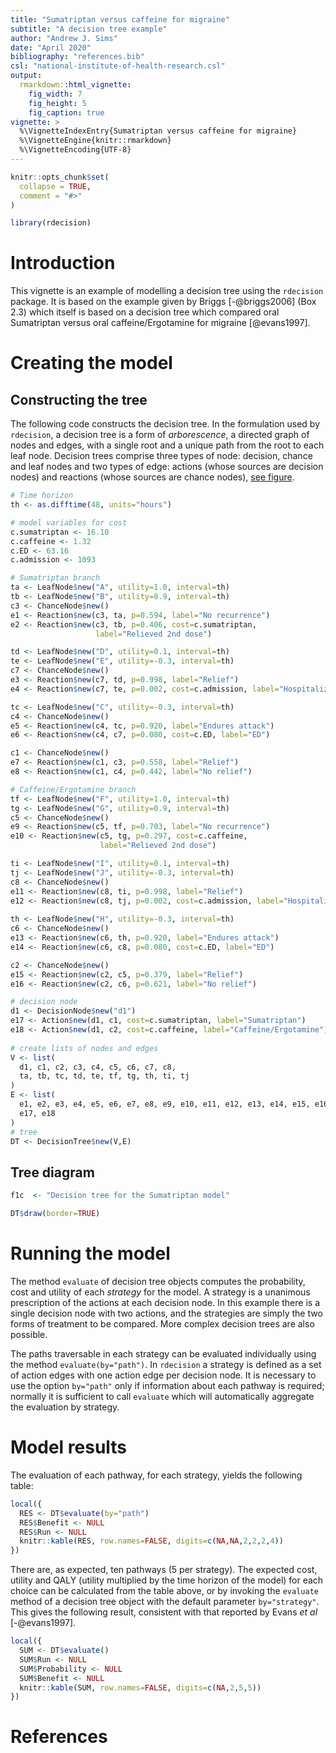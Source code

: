 ```yaml
---
title: "Sumatriptan versus caffeine for migraine"
subtitle: "A decision tree example"
author: "Andrew J. Sims"
date: "April 2020"
bibliography: "references.bib"
csl: "national-institute-of-health-research.csl"
output: 
  rmarkdown::html_vignette:
    fig_width: 7
    fig_height: 5
    fig_caption: true
vignette: >
  %\VignetteIndexEntry{Sumatriptan versus caffeine for migraine}
  %\VignetteEngine{knitr::rmarkdown}
  %\VignetteEncoding{UTF-8}
---
```

```r
knitr::opts_chunk$set(
  collapse = TRUE,
  comment = "#>"
)
```

```r
library(rdecision)
```

# Introduction
This vignette is an example of modelling a decision tree using the `rdecision`
package. It is based on the example given by Briggs [-@briggs2006] (Box 2.3) 
which itself is based on a decision tree which compared oral Sumatriptan versus
oral caffeine/Ergotamine for migraine [@evans1997].

# Creating the model

## Constructing the tree
The following code constructs the decision tree. In the
formulation used by `rdecision`, a decision tree is a form of
*arborescence*, a directed graph of nodes and edges, with a single
root and a unique path from the root to each leaf node. Decision trees
comprise three types of node: decision, chance and leaf nodes and two
types of edge: actions (whose sources are decision nodes) and reactions
(whose sources are chance nodes), [see figure](#tree-diagram).

```r
# Time horizon
th <- as.difftime(48, units="hours")

# model variables for cost
c.sumatriptan <- 16.10
c.caffeine <- 1.32
c.ED <- 63.16
c.admission <- 1093

# Sumatriptan branch
ta <- LeafNode$new("A", utility=1.0, interval=th)
tb <- LeafNode$new("B", utility=0.9, interval=th)
c3 <- ChanceNode$new()
e1 <- Reaction$new(c3, ta, p=0.594, label="No recurrence")
e2 <- Reaction$new(c3, tb, p=0.406, cost=c.sumatriptan, 
                   label="Relieved 2nd dose")

td <- LeafNode$new("D", utility=0.1, interval=th)
te <- LeafNode$new("E", utility=-0.3, interval=th)
c7 <- ChanceNode$new()
e3 <- Reaction$new(c7, td, p=0.998, label="Relief")
e4 <- Reaction$new(c7, te, p=0.002, cost=c.admission, label="Hospitalization")

tc <- LeafNode$new("C", utility=-0.3, interval=th)
c4 <- ChanceNode$new()
e5 <- Reaction$new(c4, tc, p=0.920, label="Endures attack")
e6 <- Reaction$new(c4, c7, p=0.080, cost=c.ED, label="ED")

c1 <- ChanceNode$new()
e7 <- Reaction$new(c1, c3, p=0.558, label="Relief")
e8 <- Reaction$new(c1, c4, p=0.442, label="No relief")

# Caffeine/Ergotamine branch
tf <- LeafNode$new("F", utility=1.0, interval=th)
tg <- LeafNode$new("G", utility=0.9, interval=th)
c5 <- ChanceNode$new()
e9 <- Reaction$new(c5, tf, p=0.703, label="No recurrence")
e10 <- Reaction$new(c5, tg, p=0.297, cost=c.caffeine, 
                    label="Relieved 2nd dose")

ti <- LeafNode$new("I", utility=0.1, interval=th)
tj <- LeafNode$new("J", utility=-0.3, interval=th)
c8 <- ChanceNode$new()
e11 <- Reaction$new(c8, ti, p=0.998, label="Relief")
e12 <- Reaction$new(c8, tj, p=0.002, cost=c.admission, label="Hospitalization")
 
th <- LeafNode$new("H", utility=-0.3, interval=th)
c6 <- ChanceNode$new()
e13 <- Reaction$new(c6, th, p=0.920, label="Endures attack")
e14 <- Reaction$new(c6, c8, p=0.080, cost=c.ED, label="ED")

c2 <- ChanceNode$new()
e15 <- Reaction$new(c2, c5, p=0.379, label="Relief")
e16 <- Reaction$new(c2, c6, p=0.621, label="No relief")

# decision node
d1 <- DecisionNode$new("d1")
e17 <- Action$new(d1, c1, cost=c.sumatriptan, label="Sumatriptan")
e18 <- Action$new(d1, c2, cost=c.caffeine, label="Caffeine/Ergotamine")
 
# create lists of nodes and edges
V <- list(
  d1, c1, c2, c3, c4, c5, c6, c7, c8,
  ta, tb, tc, td, te, tf, tg, th, ti, tj
)
E <- list(
  e1, e2, e3, e4, e5, e6, e7, e8, e9, e10, e11, e12, e13, e14, e15, e16, 
  e17, e18
)
# tree
DT <- DecisionTree$new(V,E)
```

## Tree diagram
```r
f1c  <- "Decision tree for the Sumatriptan model"
```
```r
DT$draw(border=TRUE)
```

# Running the model
The method `evaluate` of decision tree objects computes
the probability, cost and utility of each *strategy* for the model. A strategy
is a unanimous prescription of the actions at each decision node. In this
example there is a single decision node with two actions, and the strategies
are simply the two forms of treatment to be compared. More complex decision
trees are also possible.

The paths traversable in each strategy can be evaluated individually
using the method `evaluate(by="path")`. In `rdecision` a strategy is defined as
a set of action edges with one action edge per decision node. It is necessary to 
use the option `by="path"` only if information about each pathway is
required; normally it is sufficient to call `evaluate` which will automatically
aggregate the evaluation by strategy.

# Model results
The evaluation of each pathway, for each strategy, yields the following table:
```r
local({
  RES <- DT$evaluate(by="path")
  RES$Benefit <- NULL
  RES$Run <- NULL
  knitr::kable(RES, row.names=FALSE, digits=c(NA,NA,2,2,2,4))
})
```

There are, as expected, ten pathways (5 per strategy). The expected
cost, utility and QALY (utility multiplied by the time horizon of the model) for
each choice can be calculated from the table 
above, or by invoking the `evaluate` method of a decision tree object with the
default parameter `by="strategy"`. This gives the following result, consistent
with that reported by Evans *et al* [-@evans1997].

```r
local({
  SUM <- DT$evaluate()
  SUM$Run <- NULL
  SUM$Probability <- NULL
  SUM$Benefit <- NULL
  knitr::kable(SUM, row.names=FALSE, digits=c(NA,2,5,5))
})
```


# References

